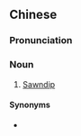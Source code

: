 {{also|方块壮字}}
==Chinese==
{{zh-forms|s=方块壮字|type=211|2=[[Zhuang]]}}
{{wikipedia|lang=zh}}

===Pronunciation===
{{zh-pron
|m=fāngkuài Zhuàngzì
|cat=n
}}

===Noun===
{{zh-noun}}

# [[Sawndip]]

====Synonyms====
* {{zh-l|古壯字}}